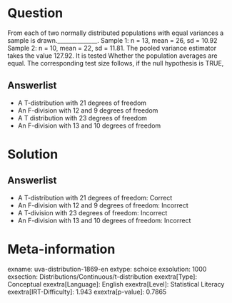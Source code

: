 Question
========

From each of two normally distributed populations with equal variances a sample is drawn.______________. Sample 1: n = 13, mean = 26, sd = 10.92 Sample 2: n = 10, mean = 22, sd = 11.81. The pooled variance estimator takes the value 127.92. It is tested Whether the population averages are equal. The corresponding test size follows, if the null hypothesis is TRUE,

Answerlist
----------

* A T-distribution with 21 degrees of freedom
* An F-division with 12 and 9 degrees of freedom
* A T distribution with 23 degrees of freedom
* An F-division with 13 and 10 degrees of freedom

Solution
========

Answerlist
----------

* A T-distribution with 21 degrees of freedom: Correct
* An F-division with 12 and 9 degrees of freedom: Incorrect
* A T-division with 23 degrees of freedom: Incorrect
* An F-division with 13 and 10 degrees of freedom: Incorrect

Meta-information
================
exname: uva-distribution-1869-en
extype: schoice
exsolution: 1000
exsection: Distributions/Continuous/t-distribution
exextra[Type]: Conceptual
exextra[Language]: English
exextra[Level]: Statistical Literacy
exextra[IRT-Difficulty]: 1.943
exextra[p-value]: 0.7865
